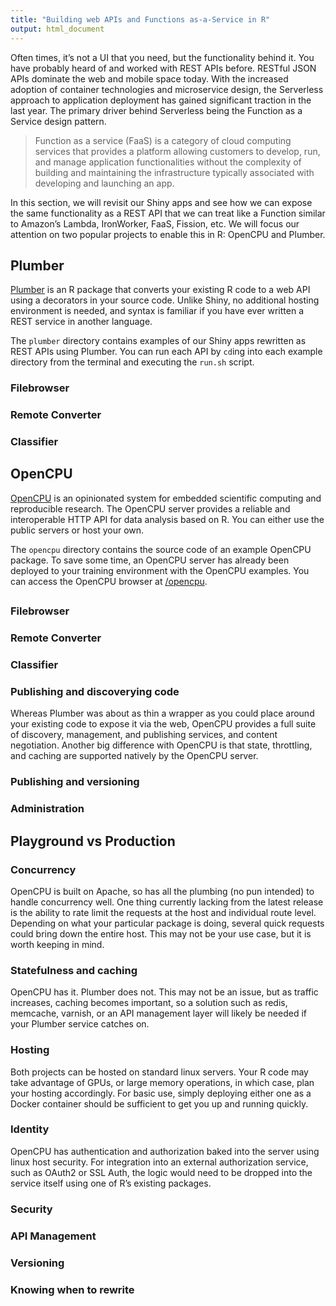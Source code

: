 ```yaml
---
title: "Building web APIs and Functions as-a-Service in R"
output: html_document
---
```


Often times, it's not a UI that you need, but the functionality behind it. You have probably heard of and worked with REST APIs before. RESTful JSON APIs dominate the web and mobile space today. With the increased adoption of container technologies and microservice design, the Serverless approach to application deployment has gained significant traction in the last year. The primary driver behind Serverless being the Function as a Service design pattern. 

> Function as a service (FaaS) is a category of cloud computing services that provides a platform allowing customers to develop, run, and manage application functionalities without the complexity of building and maintaining the infrastructure typically associated with developing and launching an app.

In this section, we will revisit our Shiny apps and see how we can expose the same functionality as a REST API that we can treat like a Function similar to Amazon's Lambda, IronWorker, FaaS, Fission, etc. We will focus our attention on two popular projects to enable this in R: OpenCPU and Plumber.

## Plumber

[Plumber](https://www.rplumber.io/) is an R package that converts your existing R code to a web API using a decorators in your source code. Unlike Shiny, no additional hosting environment is needed, and syntax is familiar if you have ever written a REST service in another language. 

The `plumber` directory contains examples of our Shiny apps rewritten as REST APIs using Plumber. You can run each API by `cd`ing into each example directory from the terminal and executing the `run.sh` script.

### Filebrowser

### Remote Converter

### Classifier



## OpenCPU

[OpenCPU](https://www.opencpu.org/) is an opinionated system for embedded scientific computing and reproducible research. The OpenCPU server provides a reliable and interoperable HTTP API for data analysis based on R. You can either use the public servers or host your own. 

The `opencpu` directory contains the source code of an example OpenCPU package. To save some time, an OpenCPU server has already been deployed to your training environment with the OpenCPU examples. You can access the OpenCPU browser at [/opencpu](/opencpu).

##
### Filebrowser

### Remote Converter

### Classifier

### Publishing and discoverying code

Whereas Plumber was about as thin a wrapper as you could place around your existing code to expose it via the web, OpenCPU provides a full suite of discovery, management, and publishing services, and content negotiation. Another big difference with OpenCPU is that state, throttling, and caching are supported natively by the OpenCPU server. 

### Publishing and versioning

### Administration


## Playground vs Production


### Concurrency

OpenCPU is built on Apache, so has all the plumbing (no pun intended) to handle concurrency well. One thing currently lacking from the latest release is the ability to rate limit the requests at the host and individual route level. Depending on what your particular package is doing, several quick requests could bring down the entire host. This may not be your use case, but it is worth keeping in mind.

### Statefulness and caching

OpenCPU has it. Plumber does not. This may not be an issue, but as traffic increases, caching becomes important, so a solution such as redis, memcache, varnish, or an API management layer will likely be needed if your Plumber service catches on.

### Hosting

Both projects can be hosted on standard linux servers. Your R code may take advantage of GPUs, or large memory operations, in which case, plan your hosting accordingly. For basic use, simply deploying either one as a Docker container should be sufficient to get you up and running quickly.  

### Identity

OpenCPU has authentication and authorization baked into the server using linux host security. For integration into an external authorization service, such as OAuth2 or SSL Auth, the logic would need to be dropped into the service itself using one of R's existing packages.

### Security

### API Management

### Versioning

### Knowing when to rewrite


